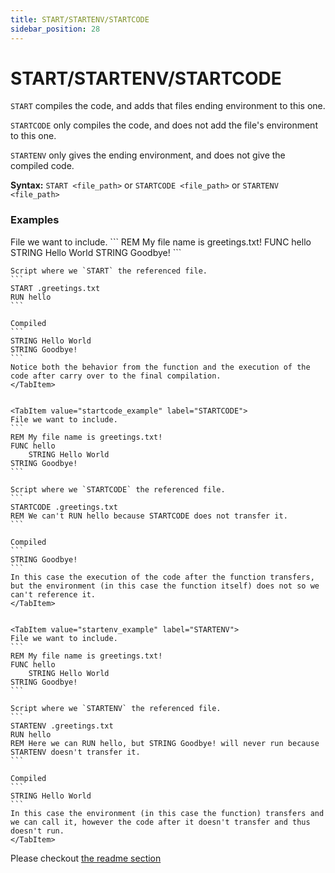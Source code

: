 ```yaml
---
title: START/STARTENV/STARTCODE
sidebar_position: 28
---
```



# START/STARTENV/STARTCODE
`START` compiles the code, and adds that files ending environment to this one.

`STARTCODE` only compiles the code, and does not add the file's environment to this one.

`STARTENV` only gives the ending environment, and does not give the compiled code.

**Syntax:** `START <file_path>` or `STARTCODE <file_path>` or `STARTENV <file_path>`

### Examples
<Tabs>
    <TabItem value="start_example" label="START" default>
    File we want to include.
    ```
    REM My file name is greetings.txt!
    FUNC hello
        STRING Hello World
    STRING Goodbye!
    ```

    Script where we `START` the referenced file.
    ```
    START .greetings.txt
    RUN hello
    ```
    
    Compiled
    ```
    STRING Hello World
    STRING Goodbye!
    ```
    Notice both the behavior from the function and the execution of the code after carry over to the final compilation.
    </TabItem>
    

    <TabItem value="startcode_example" label="STARTCODE">
    File we want to include.
    ```
    REM My file name is greetings.txt!
    FUNC hello
        STRING Hello World
    STRING Goodbye!
    ```

    Script where we `STARTCODE` the referenced file.
    ```
    STARTCODE .greetings.txt
    REM We can't RUN hello because STARTCODE does not transfer it.
    ```
    
    Compiled
    ```
    STRING Goodbye!
    ```
    In this case the execution of the code after the function transfers, but the environment (in this case the function itself) does not so we can't reference it.
    </TabItem>


    <TabItem value="startenv_example" label="STARTENV">
    File we want to include.
    ```
    REM My file name is greetings.txt!
    FUNC hello
        STRING Hello World
    STRING Goodbye!
    ```

    Script where we `STARTENV` the referenced file.
    ```
    STARTENV .greetings.txt
    RUN hello
    REM Here we can RUN hello, but STRING Goodbye! will never run because STARTENV doesn't transfer it.
    ```
    
    Compiled
    ```
    STRING Hello World
    ```
    In this case the environment (in this case the function) transfers and we can call it, however the code after it doesn't transfer and thus doesn't run.
    </TabItem>
</Tabs>


Please checkout [the readme section](../../multi-file-projects)